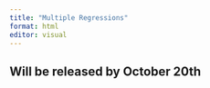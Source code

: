 ```yaml
---
title: "Multiple Regressions"
format: html
editor: visual
---
```


## Will be released by October 20th
